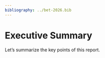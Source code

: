 ```yaml
---
bibliography: ../bet-2026.bib
---
```


# Executive Summary {.unnumbered}

Let's summarize the key points of this report.

